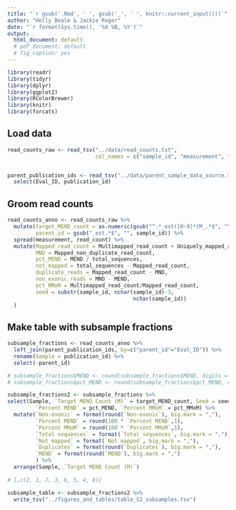 ```yaml
---
title: "`r gsub('.Rmd', ' ', gsub('_', ' ', knitr::current_input()))`"
author: "Holly Beale & Jackie Roger"
date: "`r format(Sys.time(), '%d %B, %Y')`"
output:
  html_document: default
  # pdf_document: default
  # fig_caption: yes
---
```


```r

library(readr)
library(tidyr)
library(dplyr)
library(ggplot2)
library(RColorBrewer)
library(knitr)
library(forcats)

```

## Load data

```r

read_counts_raw <- read_tsv("../data/read_counts.txt", 
                            col_names = c("sample_id", "measurement", "read_count"))


parent_publication_ids <- read_tsv("../data/parent_sample_data_source.tsv") %>%
  select(Eval_ID, publication_id)

```

## Groom read counts

```r

read_counts_anno <- read_counts_raw %>% 
  mutate(target_MEND_count = as.numeric(gsub("^.*_est([0-9]*)M_.*$", "\\1", sample_id)),
         parent_id = gsub("_est.*$", "", sample_id)) %>%
  spread(measurement, read_count) %>%
  mutate(Mapped_read_count = Multimapped_read_count + Uniquely_mapped_read_count,
         MND = Mapped_non_duplicate_read_count,
         pct_MEND = MEND / total_sequences,
         not_mapped = total_sequences - Mapped_read_count,
         duplicate_reads = Mapped_read_count - MND,
         non_exonic_reads = MND - MEND,
         pct_MMoM = Multimapped_read_count/Mapped_read_count,
         seed = substr(sample_id, nchar(sample_id)-3,
                                        nchar(sample_id))
  )

```

## Make table with subsample fractions

```r

subsample_fractions <- read_counts_anno %>% 
  left_join(parent_publication_ids, by=c("parent_id"="Eval_ID")) %>%
  rename(Sample = publication_id) %>%
  select(-parent_id)

# subsample_fractions$MEND <- round(subsample_fractions$MEND, digits = 0)
# subsample_fractions$pct_MEND <- round(subsample_fractions$pct_MEND, digits = 1)

subsample_fractions2 <- subsample_fractions %>%
select(Sample, `Target MEND Count (M)` = target_MEND_count, Seed = seed, `Total sequences` = total_sequences, `Not mapped` = not_mapped, `Duplicates` = duplicate_reads, `Non-exonic` = non_exonic_reads, MEND,
         `Percent MEND` = pct_MEND, `Percent MMoM` = pct_MMoM) %>%
  mutate(`Non-exonic` = format(round(`Non-exonic`), big.mark = ","),
         `Percent MEND` = round(100 * `Percent MEND`,1),
         `Percent MMoM` = round(100 * `Percent MMoM`,1),
         `Total sequences` = format(`Total sequences`, big.mark = ","),
         `Not mapped` = format(`Not mapped`, big.mark = ","),
         `Duplicates` = format(round(`Duplicates`), big.mark = ","),
         `MEND` = format(round(`MEND`), big.mark = ",")
         ) %>%
  arrange(Sample, `Target MEND Count (M)`)
 
# [,c(2, 1, 7, 3, 6, 5, 4, 8)]

subsample_table <- subsample_fractions2 %>%
  write_tsv("../figures_and_tables/table_S2_subsamples.tsv")

```